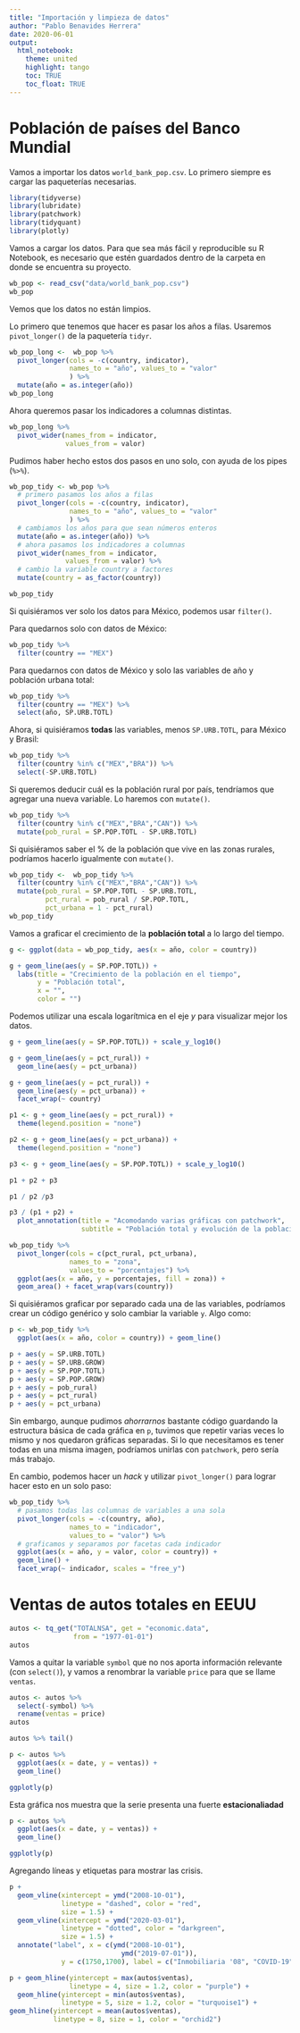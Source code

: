 ```yaml
---
title: "Importación y limpieza de datos"
author: "Pablo Benavides Herrera"
date: 2020-06-01
output: 
  html_notebook:
    theme: united
    highlight: tango
    toc: TRUE
    toc_float: TRUE
---
```


# Población de países del Banco Mundial

Vamos a importar los datos `world_bank_pop.csv`. Lo primero siempre es cargar las paqueterías necesarias.

```r
library(tidyverse)
library(lubridate)
library(patchwork)
library(tidyquant)
library(plotly)
```

Vamos a cargar los datos. Para que sea más fácil y reproducible su R Notebook, es necesario que estén guardados dentro de la carpeta en donde se encuentra su proyecto.

```r
wb_pop <- read_csv("data/world_bank_pop.csv")
wb_pop
```

Vemos que los datos no están limpios.

Lo primero que tenemos que hacer es pasar los años a filas. Usaremos `pivot_longer()` de la paquetería `tidyr`.

```r
wb_pop_long <-  wb_pop %>% 
  pivot_longer(cols = -c(country, indicator),
               names_to = "año", values_to = "valor"
               ) %>%
  mutate(año = as.integer(año))
wb_pop_long
```


Ahora queremos pasar los indicadores a columnas distintas.

```r
wb_pop_long %>% 
  pivot_wider(names_from = indicator,
              values_from = valor)
```

Pudimos haber hecho estos dos pasos en uno solo, con ayuda de los pipes (` %>% `).

```r
wb_pop_tidy <- wb_pop %>% 
  # primero pasamos los años a filas
  pivot_longer(cols = -c(country, indicator),
               names_to = "año", values_to = "valor"
               ) %>% 
  # cambiamos los años para que sean números enteros
  mutate(año = as.integer(año)) %>% 
  # ahora pasamos los indicadores a columnas
  pivot_wider(names_from = indicator,
              values_from = valor) %>% 
  # cambio la variable country a factores
  mutate(country = as_factor(country))

wb_pop_tidy
```

Si quisiéramos ver solo los datos para México, podemos usar `filter()`.

Para quedarnos solo con datos de México:
```r
wb_pop_tidy %>% 
  filter(country == "MEX")
```

Para quedarnos con datos de México y solo las variables de año y población urbana total:

```r
wb_pop_tidy %>% 
  filter(country == "MEX") %>% 
  select(año, SP.URB.TOTL)
```

Ahora, si quisiéramos **todas** las variables, menos `SP.URB.TOTL`, para México y Brasil:

```r
wb_pop_tidy %>% 
  filter(country %in% c("MEX","BRA")) %>% 
  select(-SP.URB.TOTL)
```

Si queremos deducir cuál es la población rural por país, tendríamos que agregar una nueva variable. Lo haremos con `mutate()`.

```r
wb_pop_tidy %>% 
  filter(country %in% c("MEX","BRA","CAN")) %>% 
  mutate(pob_rural = SP.POP.TOTL - SP.URB.TOTL)
```

Si quisiéramos saber el % de la población que vive en las zonas rurales, podríamos hacerlo igualmente con `mutate()`.

```r
wb_pop_tidy <-  wb_pop_tidy %>% 
  filter(country %in% c("MEX","BRA","CAN")) %>% 
  mutate(pob_rural = SP.POP.TOTL - SP.URB.TOTL,
         pct_rural = pob_rural / SP.POP.TOTL,
         pct_urbana = 1 - pct_rural)
wb_pop_tidy
```

Vamos a graficar el crecimiento de la **población total** a lo largo del tiempo.

```r
g <- ggplot(data = wb_pop_tidy, aes(x = año, color = country))

g + geom_line(aes(y = SP.POP.TOTL)) +
  labs(title = "Crecimiento de la población en el tiempo",
       y = "Población total",
       x = "",
       color = "") 
```

Podemos utilizar una escala logarítmica en el eje *y* para visualizar mejor los datos.

```r
g + geom_line(aes(y = SP.POP.TOTL)) + scale_y_log10()
```

```r
g + geom_line(aes(y = pct_rural)) +
  geom_line(aes(y = pct_urbana))
```

```r
g + geom_line(aes(y = pct_rural)) +
  geom_line(aes(y = pct_urbana)) +
  facet_wrap(~ country)
```

```r
p1 <- g + geom_line(aes(y = pct_rural)) +
  theme(legend.position = "none")

p2 <- g + geom_line(aes(y = pct_urbana)) + 
  theme(legend.position = "none")

p3 <- g + geom_line(aes(y = SP.POP.TOTL)) + scale_y_log10()
```


```r
p1 + p2 + p3

p1 / p2 /p3

p3 / (p1 + p2) + 
  plot_annotation(title = "Acomodando varias gráficas con patchwork",
                  subtitle = "Población total y evolución de la población urbana y rural")
```
```r
wb_pop_tidy %>% 
  pivot_longer(cols = c(pct_rural, pct_urbana),
               names_to = "zona", 
               values_to = "porcentajes") %>% 
  ggplot(aes(x = año, y = porcentajes, fill = zona)) +
  geom_area() + facet_wrap(vars(country))
```

Si quisiéramos graficar por separado cada una de las variables, podríamos crear un código genérico y solo cambiar la variable `y`. Algo como:

```r
p <- wb_pop_tidy %>% 
  ggplot(aes(x = año, color = country)) + geom_line()

p + aes(y = SP.URB.TOTL)
p + aes(y = SP.URB.GROW)
p + aes(y = SP.POP.TOTL)
p + aes(y = SP.POP.GROW)
p + aes(y = pob_rural)
p + aes(y = pct_rural)
p + aes(y = pct_urbana)
```
Sin embargo, aunque pudimos *ahorrarnos* bastante código guardando la estructura básica de cada gráfica en `p`, tuvimos que repetir varias veces lo mismo y nos quedaron gráficas separadas. Si lo que necesitamos es tener todas en una misma imagen, podríamos unirlas con `patchwork`, pero sería más trabajo.

En cambio, podemos hacer un *hack* y utilizar `pivot_longer()` para lograr hacer esto en un solo paso:

```r
wb_pop_tidy %>% 
  # pasamos todas las columnas de variables a una sola
  pivot_longer(cols = -c(country, año),
               names_to = "indicador",
               values_to = "valor") %>% 
  # graficamos y separamos por facetas cada indicador
  ggplot(aes(x = año, y = valor, color = country)) +
  geom_line() + 
  facet_wrap(~ indicador, scales = "free_y")
```




# Ventas de autos totales en EEUU

```r
autos <- tq_get("TOTALNSA", get = "economic.data",
                from = "1977-01-01")
autos
```

Vamos a quitar la variable `symbol` que no nos aporta información relevante (con `select()`), y vamos a renombrar la variable `price` para que se llame `ventas`.

```r
autos <- autos %>% 
  select(-symbol) %>% 
  rename(ventas = price)
autos
```

```r
autos %>% tail()
```


```r
p <- autos %>% 
  ggplot(aes(x = date, y = ventas)) +
  geom_line()

ggplotly(p)
```

Esta gráfica nos muestra que la serie presenta una fuerte **estacionaliadad**

```r
p <- autos %>% 
  ggplot(aes(x = date, y = ventas)) +
  geom_line()

ggplotly(p)
```

Agregando líneas y etiquetas para mostrar las crisis.

```r
p + 
  geom_vline(xintercept = ymd("2008-10-01"),
             linetype = "dashed", color = "red",
             size = 1.5) +
  geom_vline(xintercept = ymd("2020-03-01"),
             linetype = "dotted", color = "darkgreen",
             size = 1.5) + 
  annotate("label", x = c(ymd("2008-10-01"),
                            ymd("2019-07-01")),
             y = c(1750,1700), label = c("Inmobiliaria '08", "COVID-19"), color = "blue", size = 3)
```


```r
p + geom_hline(yintercept = max(autos$ventas),
               linetype = 4, size = 1.2, color = "purple") +
  geom_hline(yintercept = min(autos$ventas),
             linetype = 5, size = 1.2, color = "turquoise1") +
geom_hline(yintercept = mean(autos$ventas), 
           linetype = 8, size = 1, color = "orchid2")
```






